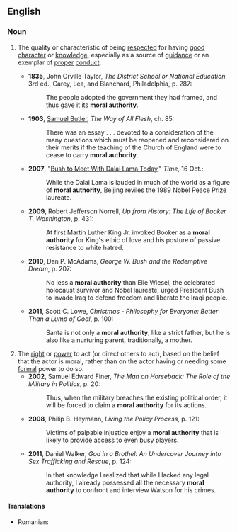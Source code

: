 ==English==
{{wikipedia}}
{{rfd|lang=en}}

===Noun===
{{en-noun|head=[[moral]] [[authority]]|-}}

# {{context|of a person, institution, or written work|lang=en}} The quality or characteristic of being [[respect]]ed for having [[good]] [[character]] or [[knowledge]], especially as a source of [[guidance]] or an exemplar of [[proper]] [[conduct]].
#* '''1835''', John Orville Taylor, ''The District School or National Education'' 3rd ed., Carey, Lea, and Blanchard, Philadelphia, p. 287:
#*: The people adopted the government they had framed, and thus gave it its '''moral authority'''.
#* '''1903''', [[w:Samuel_Butler_(novelist)|Samuel Butler]], ''The Way of All Flesh'', ch. 85:
#*: There was an essay . . . devoted to a consideration of the many questions which must be reopened and reconsidered on their merits if the teaching of the Church of England were to cease to carry '''moral authority'''.
#* '''2007''', "[http://www.time.com/time/world/article/0,8599,1671966,00.html Bush to Meet With Dalai Lama Today]," ''Time'', 16 Oct.:
#*: While the Dalai Lama is lauded in much of the world as a figure of '''moral authority''', Beijing reviles the 1989 Nobel Peace Prize laureate.
#*'''2009''', Robert Jefferson Norrell, ''Up from History: The Life of Booker T. Washington'', p. 431:
#*: At first Martin Luther King Jr. invoked Booker as a '''moral authority''' for King's ethic of love and his posture of passive resistance to white hatred.
#*'''2010''', Dan P. McAdams, ''George W. Bush and the Redemptive Dream'', p. 207:
#*: No less a '''moral authority''' than Elie Wiesel, the celebrated holocaust survivor and Nobel laureate, urged President Bush to invade Iraq to defend freedom and liberate the Iraqi people. 
#*'''2011''', Scott C. Lowe, ''Christmas - Philosophy for Everyone: Better Than a Lump of Coal'', p. 100:
#*: Santa is not only a '''moral authority''', like a strict father, but he is also like a nurturing parent, traditionally, a mother.
# The [[right]] or [[power]] to act (or direct others to act), based on the belief that the actor is moral, rather than on the actor having or needing some [[formal]] power to do so.
#*'''2002''', Samuel Edward Finer, ''The Man on Horseback: The Role of the Military in Politics'', p. 20:
#*: Thus, when the military breaches the existing political order, it will be forced to claim a '''moral authority''' for its actions.
#*'''2008''', Philip B. Heymann, ''Living the Policy Process'', p. 121:
#*: Victims of palpable injustice enjoy a '''moral authority''' that is likely to provide access to even busy players.
#*'''2011''', Daniel Walker, ''God in a Brothel: An Undercover Journey into Sex Trafficking and Rescue'', p. 124:
#*: In that knowledge I realized that while I lacked any legal authority, I already possessed all the necessary '''moral authority''' to confront and interview Watson for his crimes.

====Translations====
{{trans-top|quality or characteristic of being respected for being moral}}
* Romanian: {{t|ro|autoritate morală|f}}
{{trans-mid}}
{{trans-bottom}}